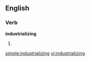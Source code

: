 ==English==

===Verb===
'''industrializing'''

# {{present participle of|[[industrialize]]}}

[[simple:industrializing]]
[[vi:industrializing]]
